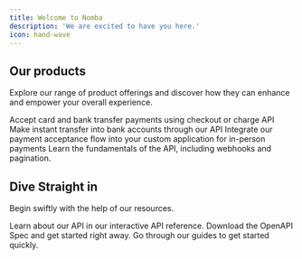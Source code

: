 ```yaml
---
title: Welcome to Nomba
description: 'We are excited to have you here.'
icon: hand-wave
---
```


## Our products

Explore our range of product offerings and discover how they can enhance and empower your overall experience.

<CardGroup cols={2}>
  <Card
    title="Accept Payments"
    icon="money-bill"
    href="/v2/products/checkout/introduction"
  >
    Accept card and bank transfer payments using checkout or charge API
  </Card>
  <Card
    title="Transfer"
    icon="shuffle"
    href="/v2/products/transfers/introduction"
  >
    Make instant transfer into bank accounts through our API 
  </Card>
  <Card
    title="Terminals"
    icon="mobile-retro"
    href="/v2/products/terminals/custom-apps/introduction"
  >
    Integrate our payment acceptance flow into your custom application for in-person payments
  </Card>
  <Card
    title="API Basics"
    icon="webhook"
    href="/v2/api-basics/webhook"
  >
    Learn the fundamentals of the API, including webhooks and pagination. 
  </Card>
</CardGroup>

## Dive Straight in

Begin swiftly with the help of our resources.

<CardGroup cols={3}>
  <Card
    title="API Playground"
    icon="circle-play"
    href="/nomba-api-reference/introduction"
  >
    Learn about our API in our interactive API reference.
  </Card>
  <Card
    title="OpenAPI Spec"
    icon="code"
    href="https://github.com/kudi-inc/vendor-openapi-spec/blob/main/openapi3_0_v_1_0_0.json"
  >
    Download the OpenAPI Spec and get started right away.
  </Card>
  <Card
    title="Get inspired"
    icon="lightbulb-on"
    href="/support/guides/introduction"
  >
    Go through our guides to get started quickly.
  </Card>
</CardGroup>
